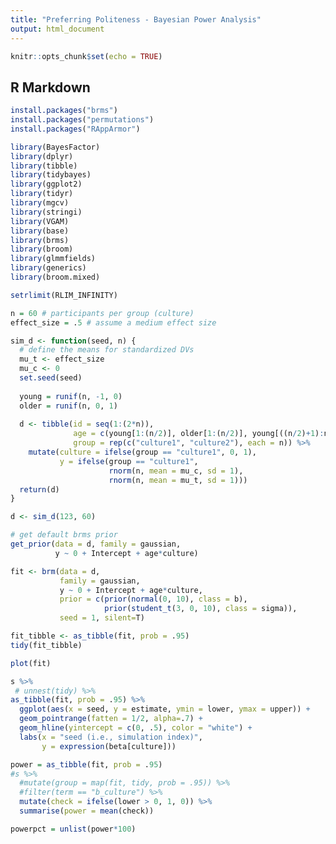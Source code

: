 ```yaml
---
title: "Preferring Politeness - Bayesian Power Analysis"
output: html_document
---
```


```r
knitr::opts_chunk$set(echo = TRUE)
```

## R Markdown

```r
install.packages("brms")
install.packages("permutations")
install.packages("RAppArmor")
```

```r
library(BayesFactor)
library(dplyr)
library(tibble)
library(tidybayes)
library(ggplot2)
library(tidyr)
library(mgcv)
library(stringi)
library(VGAM)
library(base)
library(brms)
library(broom)
library(glmmfields)
library(generics)
library(broom.mixed)
```
```r
setrlimit(RLIM_INFINITY)
```

```r

n = 60 # participants per group (culture)
effect_size = .5 # assume a medium effect size

sim_d <- function(seed, n) {
  # define the means for standardized DVs
  mu_t <- effect_size
  mu_c <- 0
  set.seed(seed)
  
  young = runif(n, -1, 0)
  older = runif(n, 0, 1)
  
  d <- tibble(id = seq(1:(2*n)),
              age = c(young[1:(n/2)], older[1:(n/2)], young[((n/2)+1):n], older[((n/2)+1):n]),
              group = rep(c("culture1", "culture2"), each = n)) %>%
    mutate(culture = ifelse(group == "culture1", 0, 1),
           y = ifelse(group == "culture1",
                      rnorm(n, mean = mu_c, sd = 1),
                      rnorm(n, mean = mu_t, sd = 1)))
  return(d)
}

d <- sim_d(123, 60)

# get default brms prior
get_prior(data = d, family = gaussian,
          y ~ 0 + Intercept + age*culture)

```

```r

fit <- brm(data = d,
           family = gaussian,
           y ~ 0 + Intercept + age*culture,
           prior = c(prior(normal(0, 10), class = b),
                     prior(student_t(3, 0, 10), class = sigma)),
           seed = 1, silent=T)

```

```r
fit_tibble <- as_tibble(fit, prob = .95)
tidy(fit_tibble)
```


```r

plot(fit)

```


```r

s %>%
 # unnest(tidy) %>% 
as_tibble(fit, prob = .95) %>% 
  ggplot(aes(x = seed, y = estimate, ymin = lower, ymax = upper)) +
  geom_pointrange(fatten = 1/2, alpha=.7) +
  geom_hline(yintercept = c(0, .5), color = "white") +
  labs(x = "seed (i.e., simulation index)",
       y = expression(beta[culture])) 

```


```r

power = as_tibble(fit, prob = .95)
#s %>%
  #mutate(group = map(fit, tidy, prob = .95)) %>%
  #filter(term == "b_culture") %>%
  mutate(check = ifelse(lower > 0, 1, 0)) %>%
  summarise(power = mean(check))

powerpct = unlist(power*100)
```

```r


```

```r


```

```r


```

```r


```

```r


```

```r


```